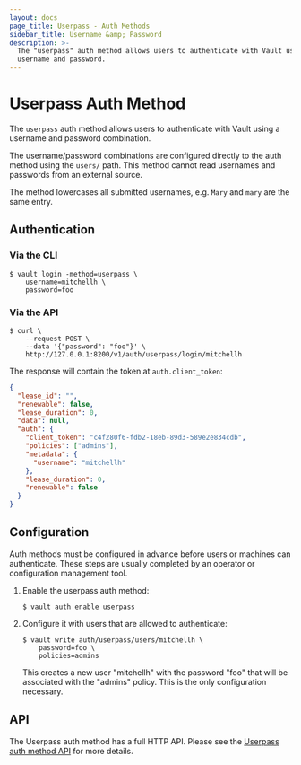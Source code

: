 ```yaml
---
layout: docs
page_title: Userpass - Auth Methods
sidebar_title: Username &amp; Password
description: >-
  The "userpass" auth method allows users to authenticate with Vault using a
  username and password.
---
```


# Userpass Auth Method

The `userpass` auth method allows users to authenticate with Vault using
a username and password combination.

The username/password combinations are configured directly to the auth
method using the `users/` path. This method cannot read usernames and
passwords from an external source.

The method lowercases all submitted usernames, e.g. `Mary` and `mary` are the
same entry.

## Authentication

### Via the CLI

```shell-session
$ vault login -method=userpass \
    username=mitchellh \
    password=foo
```

### Via the API

```shell-session
$ curl \
    --request POST \
    --data '{"password": "foo"}' \
    http://127.0.0.1:8200/v1/auth/userpass/login/mitchellh
```

The response will contain the token at `auth.client_token`:

```json
{
  "lease_id": "",
  "renewable": false,
  "lease_duration": 0,
  "data": null,
  "auth": {
    "client_token": "c4f280f6-fdb2-18eb-89d3-589e2e834cdb",
    "policies": ["admins"],
    "metadata": {
      "username": "mitchellh"
    },
    "lease_duration": 0,
    "renewable": false
  }
}
```

## Configuration

Auth methods must be configured in advance before users or machines can
authenticate. These steps are usually completed by an operator or configuration
management tool.

1. Enable the userpass auth method:

   ```text
   $ vault auth enable userpass
   ```

1. Configure it with users that are allowed to authenticate:

   ```text
   $ vault write auth/userpass/users/mitchellh \
       password=foo \
       policies=admins
   ```

   This creates a new user "mitchellh" with the password "foo" that will be
   associated with the "admins" policy. This is the only configuration
   necessary.

## API

The Userpass auth method has a full HTTP API. Please see the [Userpass auth
method API](/api/auth/userpass) for more details.
